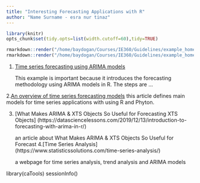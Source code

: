 ```yaml
---
title: "Interesting Forecasting Applications with R"
author: "Name Surname - esra nur tinaz"
---
```

```r
library(knitr)
opts_chunk$set(tidy.opts=list(width.cutoff=60),tidy=TRUE)
```

```r
rmarkdown::render("/home/baydogan/Courses/IE360/Guidelines/example_homework_0.Rmd",output_format="pdf_document")
rmarkdown::render("/home/baydogan/Courses/IE360/Guidelines/example_homework_0.Rmd",output_format="html_document")
```

1. [Time series forecasting using ARIMA models](https://blogs.oracle.com/datascience/introduction-to-forecasting-with-arima-in-r)

    This example is important because it introduces the forecasting methodology using ARIMA models in R. The steps are ...

2.[An overview of time series forecasting models](https://towardsdatascience.com/an-overview-of-time-series-forecasting-models-a2fa7a358fcb)
    this article defines main models for time series applications with using R and Phyton.
   
3. [What Makes ARIMA & XTS Objects So Useful for Forecasting
XTS Objects]
(https://datasciencelessons.com/2019/12/13/introduction-to-forecasting-with-arima-in-r/)

    an article about What Makes ARIMA & XTS Objects So Useful for Forecast
4.[Time Series Analysis]
(https://www.statisticssolutions.com/time-series-analysis/)
 
    a webpage for time series analysis, trend analysis and ARIMA models
    
library(caTools)
sessionInfo()